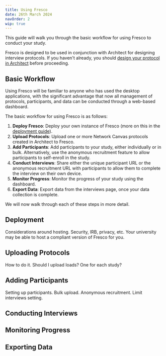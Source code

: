 ```yaml
---
title: Using Fresco
date: 26th March 2024
navOrder: 2
wip: true
---
```


This guide will walk you through the basic workflow for using Fresco to conduct your study.

Fresco is designed to be used in conjunction with Architect for designing interview protocols. If you haven't already, you should [design your protocol in Architect](/en/desktop/tutorials/building-a-protocol) before proceeding.

## Basic Workflow

Using Fresco will be familiar to anyone who has used the desktop applications, with the significant advantage that now all management of protocols, participants, and data can be conducted through a web-based dashboard.

The basic workflow for using Fresco is as follows:

1. **Deploy Fresco**: Deploy your own instance of Fresco (more on this in the [deployment guide](/en/fresco/deployment/guide)). 
2. **Upload Protocols**: Upload one or more Network Canvas protocols created in Architect to Fresco.
3. **Add Participants**: Add participants to your study, either individually or in bulk. Alternatively, use the anonymous recruitment feature to allow participants to self-enroll in the study.
4. **Conduct Interviews**: Share either the unique participant URL or the anonymous recruitment URL with participants to allow them to complete the interview on their own device.
5. **Monitor Progress**: Monitor the progress of your study using the dashboard.
6. **Export Data**: Export data from the interviews page, once your data collection is complete.

We will now walk through each of these steps in more detail.

## Deployment

Considerations around hosting. Security, IRB, privacy, etc. Your university may be able to host a compliant version of Fresco for you.

## Uploading Protocols

How to do it. Should I upload loads? One for each study?

## Adding Participants

Setting up participants. Bulk upload. Anonymous recruitment. Limit interviews setting.

## Conducting Interviews

## Monitoring Progress

## Exporting Data